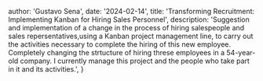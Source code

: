 
  author: 'Gustavo Sena',
  date: '2024-02-14',
  title: 'Transforming Recruitment: Implementing Kanban for Hiring Sales Personnel',
  description:
    'Suggestion and implementation of a change in the process of hiring salespeople and sales repersentatives,using a Kanban project management line, to carry out the activities necessary to complete the hiring of this new employee. Completely changing the strtucture of hiring threse employees in a 54-year-old company. I currently manage this project and the people who take part in it and its activities.',
}



